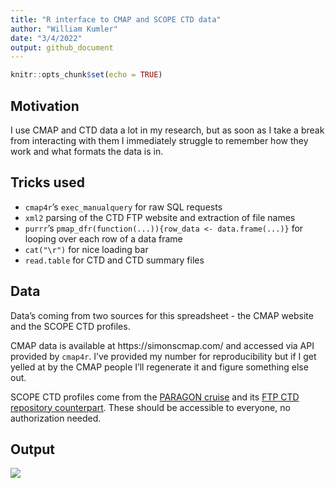 ```yaml
---
title: "R interface to CMAP and SCOPE CTD data"
author: "William Kumler"
date: "3/4/2022"
output: github_document
---
```


```r
knitr::opts_chunk$set(echo = TRUE)
```

## Motivation

I use CMAP and CTD data a lot in my research, but as soon as I take a break from interacting with them I immediately struggle to remember how they work and what formats the data is in. 

## Tricks used

  - `cmap4r`'s `exec_manualquery` for raw SQL requests
  - `xml2` parsing of the CTD FTP website and extraction of file names
  - `purrr`'s `pmap_dfr(function(...)){row_data <- data.frame(...)}` for looping over each row of a data frame
  - `cat("\r")` for nice loading bar
  - `read.table` for CTD and CTD summary files

## Data

Data's coming from two sources for this spreadsheet - the CMAP website and the SCOPE CTD profiles.

CMAP data is available at https://simonscmap.com/ and accessed via API provided by `cmap4r`. I've provided my number for reproducibility but if I get yelled at by the CMAP people I'll regenerate it and figure something else out.

SCOPE CTD profiles come from the [PARAGON cruise](http://scope.soest.hawaii.edu/data/scope2021/) and its [FTP CTD repository counterpart](http://scope.soest.hawaii.edu/FTP/scope/ctd/paragon1/.). These should be accessible to everyone, no authorization needed.

## Output

![](ctd_and_cmap.png)
